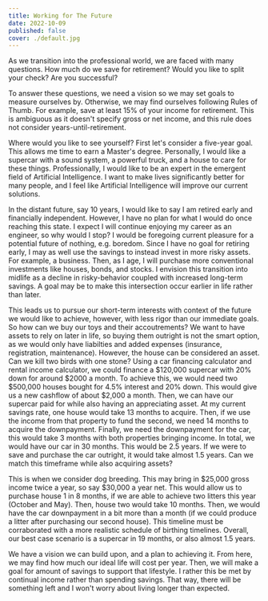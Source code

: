 ---
title: Working for The Future 
date: 2022-10-09
published: false
cover: ./default.jpg
---

As we transition into the professional world, we are faced with many questions. How much do we save for retirement? Would you like to split your check? Are you successful?

To answer these questions, we need a vision so we may set goals to measure ourselves by. Otherwise, we may find ourselves following Rules of Thumb. For example, save at least 15% of your income for retirement. This is ambiguous as it doesn't specify gross or net income, and this rule does not consider years-until-retirement.

Where would you like to see yourself? First let's consider a five-year goal. This allows me time to earn a Master's degree. Personally, I would like a supercar with a sound system, a powerful truck, and a house to care for these things. Professionally, I would like to be an expert in the emergent field of Artificial Intelligence. I want to make lives significantly better for many people, and I feel like Artificial Intelligence will improve our current solutions. 

In the distant future, say 10 years, I would like to say I am retired early and financially independent. However, I have no plan for what I would do once reaching this state. I expect I will continue enjoying my career as an engineer, so why would I stop? I would be foregoing current pleasure for a potential future of nothing, e.g. boredom. Since I have no goal for retiring early, I may as well use the savings to instead invest in more risky assets. For example, a business. Then, as I age, I will purchase more conventional investments like houses, bonds, and stocks. I envision this transition into midlife as a decline in risky-behavior coupled with increased long-term savings. A goal may be to make this intersection occur earlier in life rather than later. 

This leads us to pursue our short-term interests with context of the future we would like to achieve, however, with less rigor than our immediate goals. So how can we buy our toys and their accoutrements? We want to have assets to rely on later in life, so buying them outright is not the smart option, as we would only have liabilties and added expenses (insurance, registration, maintenance). However, the house can be considered an asset. Can we kill two birds with one stone? Using a car financing calculator and rental income calculator, we could finance a $120,000 supercar with 20% down for around $2000 a month. To achieve this, we would need two $500,000 houses bought for 4.5% interest and 20% down. This would give us a new cashflow of about $2,000 a month. Then, we can have our supercar paid for while also having an appreciating asset. At my current savings rate, one house would take 13 months to acquire. Then, if we use the income from that property to fund the second, we need 14 months to acquire the downpayment. Finally, we need the downpayment for the car, this would take 3 months with both properties bringing income. In total, we would have our car in 30 months. This would be 2.5 years. If we were to save and purchase the car outright, it would take almost 1.5 years. Can we match this timeframe while also acquiring assets?

This is when we consider dog breeding. This may bring in $25,000 gross income twice a year, so say $30,000 a year net. This would allow us to purchase house 1 in 8 months, if we are able to achieve two litters this year (October and May). Then, house two would take 10 months. Then, we would have the car downpayment in a bit more than a month (if we could produce a litter after purchasing our second house). This timeline must be corraborated with a more realistic schedule of birthing timelines. Overall, our best case scenario is a supercar in 19 months, or also almost 1.5 years. 

We have a vision we can build upon, and a plan to achieving it. From here, we may find how much our ideal life will cost per year. Then, we will make a goal for amount of savings to support that lifestyle. I rather this be met by continual income rather than spending savings. That way, there will be something left and I won't worry about living longer than expected. 

